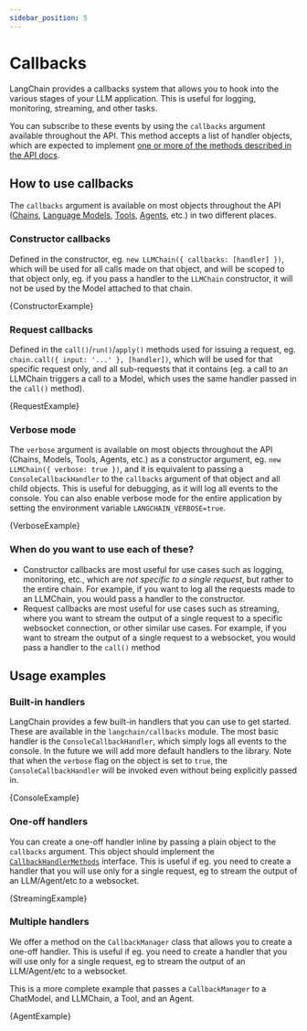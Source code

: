 ```yaml
---
sidebar_position: 5
---
```


# Callbacks

LangChain provides a callbacks system that allows you to hook into the various stages of your LLM application. This is useful for logging, monitoring, streaming, and other tasks.


You can subscribe to these events by using the `callbacks` argument available throughout the API. This method accepts a list of handler objects, which are expected to implement [one or more of the methods described in the API docs](https://api.js.langchain.com/interfaces/callbacks.CallbackHandlerMethods.html).

## How to use callbacks

The `callbacks` argument is available on most objects throughout the API ([Chains](/docs/modules/chains/), [Language Models](/docs/modules/model_io/models/), [Tools](/docs/modules/agents/tools/), [Agents](/docs/modules/agents/), etc.) in two different places.

### Constructor callbacks

Defined in the constructor, eg. `new LLMChain({ callbacks: [handler] })`, which will be used for all calls made on that object, and will be scoped to that object only, eg. if you pass a handler to the `LLMChain` constructor, it will not be used by the Model attached to that chain.


<CodeBlock language="typescript">{ConstructorExample}</CodeBlock>

### Request callbacks

Defined in the `call()`/`run()`/`apply()` methods used for issuing a request, eg. `chain.call({ input: '...' }, [handler])`, which will be used for that specific request only, and all sub-requests that it contains (eg. a call to an LLMChain triggers a call to a Model, which uses the same handler passed in the `call()` method).


<CodeBlock language="typescript">{RequestExample}</CodeBlock>

### Verbose mode

The `verbose` argument is available on most objects throughout the API (Chains, Models, Tools, Agents, etc.) as a constructor argument, eg. `new LLMChain({ verbose: true })`, and it is equivalent to passing a `ConsoleCallbackHandler` to the `callbacks` argument of that object and all child objects. This is useful for debugging, as it will log all events to the console. You can also enable verbose mode for the entire application by setting the environment variable `LANGCHAIN_VERBOSE=true`.


<CodeBlock language="typescript">{VerboseExample}</CodeBlock>

### When do you want to use each of these?

- Constructor callbacks are most useful for use cases such as logging, monitoring, etc., which are _not specific to a single request_, but rather to the entire chain. For example, if you want to log all the requests made to an LLMChain, you would pass a handler to the constructor.
- Request callbacks are most useful for use cases such as streaming, where you want to stream the output of a single request to a specific websocket connection, or other similar use cases. For example, if you want to stream the output of a single request to a websocket, you would pass a handler to the `call()` method

## Usage examples

### Built-in handlers

LangChain provides a few built-in handlers that you can use to get started. These are available in the `langchain/callbacks` module. The most basic handler is the `ConsoleCallbackHandler`, which simply logs all events to the console. In the future we will add more default handlers to the library. Note that when the `verbose` flag on the object is set to `true`, the `ConsoleCallbackHandler` will be invoked even without being explicitly passed in.


<CodeBlock language="typescript">{ConsoleExample}</CodeBlock>

### One-off handlers

You can create a one-off handler inline by passing a plain object to the `callbacks` argument. This object should implement the [`CallbackHandlerMethods`](https://api.js.langchain.com/interfaces/callbacks.CallbackHandlerMethods.html) interface. This is useful if eg. you need to create a handler that you will use only for a single request, eg to stream the output of an LLM/Agent/etc to a websocket.


<CodeBlock language="typescript">{StreamingExample}</CodeBlock>

### Multiple handlers

We offer a method on the `CallbackManager` class that allows you to create a one-off handler. This is useful if eg. you need to create a handler that you will use only for a single request, eg to stream the output of an LLM/Agent/etc to a websocket.

This is a more complete example that passes a `CallbackManager` to a ChatModel, and LLMChain, a Tool, and an Agent.


<CodeBlock language="typescript">{AgentExample}</CodeBlock>

